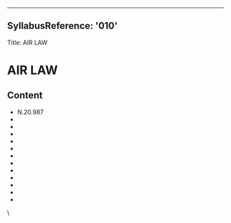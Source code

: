 
---

## SyllabusReference: '010'
Title: AIR LAW

# AIR LAW

## Content

* <Link href="010.01" /> N.20.987
* <Link href="010.02" />
* <Link href="010.03" />
* <Link href="010.04" />
* <Link href="010.05" />
* <Link href="010.06" />
* <Link href="010.07" />
* <Link href="010.08" />
* <Link href="010.09" />
* <Link href="010.10" />
* <Link href="010.11" />
* <Link href="010.12" />
* <Link href="010.13" />

\
